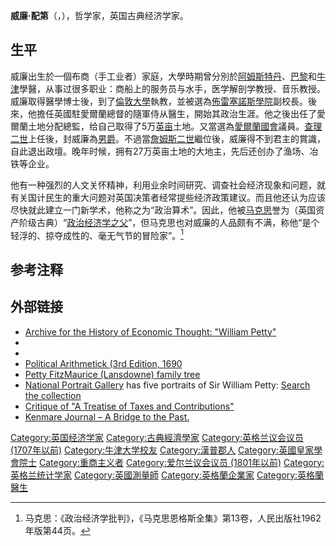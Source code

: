 {{unreferenced|time=2014-7-18}}
{{Infobox philosopher 
|
  region          = 西方哲学
| era             = 17世纪哲学 
| color           = #B0C4DE |

  <!-- Image and Caption -->
  image_name      = Sir William Petty.jpg|thumb|200px
| image_caption   = 威廉·配第|

  <!-- Information -->
  name             = William Petty
| birth_date       = {{birth date|1623|5|27}} 
| birth_place     = [[英格蘭王國|英格蘭]][[漢普郡|漢普郡]][[羅姆西|羅姆西]]
| death_date       = {{death date and age|1687|12|16|1623|5|27}}
| death_place      = 英格蘭[[倫敦|倫敦]]
| school_tradition = [[古典经济学|古典经济学]] 
| main_interests   = [[政治哲学|政治哲学]]、[[伦理学|伦理学]]、[[经济学|经济学]] 
| influences       = [[亚里士多德|亚里士多德]]、[[托马斯·霍布斯|托马斯·霍布斯]]、[[弗兰西斯·培根|弗兰西斯·培根]] 
| influenced       = [[伯纳德·曼德维尔|伯纳德·曼德维尔]], [[亚当·斯密|亚当·斯密]]、[[约翰·梅纳德·凯恩斯|凯恩斯]]、[[卡尔·马克思|卡尔·马克思]] 
| notable_ideas    = [[分工|分工]]；[[财政政策|财政政策]]；[[货币理论|货币理论]]；[[经济统计学|经济统计学]]
}}

'''威廉·配第'''（{{lang-en|William Petty}}，{{bd|1623年|5月27日|1687年|12月16日|}}），哲学家，英国古典经济学家。

==生平==
威廉出生於一個布商（手工业者）家庭，大學時期曾分別於[[阿姆斯特丹|阿姆斯特丹]]、[[巴黎|巴黎]]和[[牛津|牛津]]學醫，从事过很多职业：商船上的服务员与水手，医学解剖学教授、音乐教授。威廉取得醫學博士後，到了[[倫敦大學|倫敦大學]]執教，並被選為[[佈雷塞諾斯學院|佈雷塞諾斯學院]]副校長。後來，他擔任英國駐愛爾蘭總督的隨軍侍从醫生，開始其政治生涯。他之後出任了愛爾蘭土地分配總監，给自己取得了5万[[英亩|英亩]]土地。又當選為[[愛爾蘭國會|愛爾蘭國會]]議員。[[查理二世|查理二世]]上任後，封威廉為[[男爵|男爵]]。不過當[[詹姆斯二世|詹姆斯二世]]繼位後，威廉得不到君主的賞識，自此退出政壇。晚年时候，拥有27万英亩土地的大地主，先后还创办了渔场、冶铁等企业。

他有一种强烈的人文关怀精神，利用业余时间研究、调查社会经济现象和问题，就有关国计民生的重大问题对英国决策者经常提些经济政策建议。而且他还认为应该尽快就此建立一门新学术，他称之为“政治算术”。因此，他被[[马克思|马克思]]誉为（英国资产阶级古典）“[[政治经济学之父|政治经济学之父]]”，但马克思也对威廉的人品颇有不满，称他“是个轻浮的、掠夺成性的、毫无气节的冒险家”。<ref>马克思：《政治经济学批判》，《马克思恩格斯全集》第13卷，人民出版社1962年版第44页。</ref>

==参考注释==
{{reflist}}
==外部链接==
{{Wikisource author}}
* [http://socserv2.socsci.mcmaster.ca/~econ/ugcm/3ll3/petty/index.html Archive for the History of Economic Thought: "William Petty"] {{Wayback|url=http://socserv2.socsci.mcmaster.ca/~econ/ugcm/3ll3/petty/index.html |date=20171105053842 }}
* {{Gutenberg author | id=Petty,+William,+Sir }}
* {{Internet Archive author |sname=William Petty}}
* [http://www.marxists.org/reference/subject/economics/petty/index.htm Political Arithmetick (3rd Edition, 1690] {{Wayback|url=http://www.marxists.org/reference/subject/economics/petty/index.htm |date=20201105231708 }}
* [https://web.archive.org/web/20051210065554/http://www.bowood-house.co.uk/pdf/LansdowneFamilyTree.pdf Petty FitzMaurice (Lansdowne) family tree]
* [[National_Portrait_Gallery_(United_Kingdom)|National Portrait Gallery]] has five portraits of Sir William Petty: [http://www.npg.org.uk/live/search/ Search the collection]{{Wayback|url=http://www.npg.org.uk/live/search/ |date=20061219023458 }}
* [http://www.punkerslut.com/critiques/petty/treatise.html Critique of "A Treatise of Taxes and Contributions"] {{Wayback|url=http://www.punkerslut.com/critiques/petty/treatise.html |date=20160303215804 }}
* [http://www.kenmare.com/history/ Kenmare Journal – A Bridge to the Past.] {{Wayback|url=http://www.kenmare.com/history/ |date=20191228014326 }}

{{Authority control}}
{{DEFAULTSORT: Petty, William}}
[[Category:英国经济学家|Category:英国经济学家]]
[[Category:古典經濟學家|Category:古典經濟學家]]
[[Category:英格兰议会议员_(1707年以前)|Category:英格兰议会议员 (1707年以前)]]
[[Category:牛津大学校友|Category:牛津大学校友]]
[[Category:漢普郡人|Category:漢普郡人]]
[[Category:英國皇家學會院士|Category:英國皇家學會院士]]
[[Category:重商主义者|Category:重商主义者]]
[[Category:爱尔兰议会议员_(1801年以前)|Category:爱尔兰议会议员 (1801年以前)]]
[[Category:英格兰统计学家|Category:英格兰统计学家]]
[[Category:英國測量師|Category:英國測量師]]
[[Category:英格蘭企業家|Category:英格蘭企業家]]
[[Category:英格蘭醫生|Category:英格蘭醫生]]